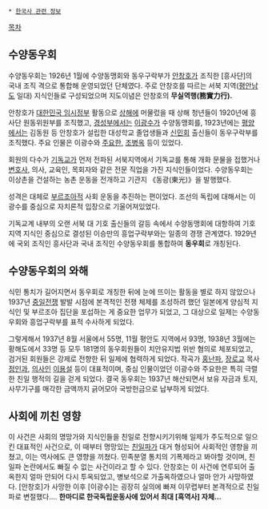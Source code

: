  * [[한국사 관련 정보]]

[[목차]]
== 수양동우회 ==
수양동우회는 1926년 1월에 수양동맹회와 동우구락부가 [[안창호]]가 조직한 [흥사단]의 국내 조직 격으로 통합해 운영되었던 단체였다. 주로 안창호를 따르는 서북 지역([[평안남도]] 일대) 지식인들로 구성되었으며 지도이념은 안창호의 '''무실역행(務實力行).''' 

안창호가 [[대한민국 임시정부]] 활동으로 [[상해]]에 머물렀을 때 상해 청년들이 1920년에 흥사단 원동위원부를 조직했고, [[경성]]부에서는 [[이광수]]가 수양동맹회를, 1923년에는 [[평양]]에서는 김동원 등 안창호가 설립한 대성학교 졸업생들과 [[신민회]] 출신들이 동우구락부를 조직했다. 주요 인물은 이광수와 [[주요한]], [[조병옥]] 등이 있었다.

회원의 다수가 [[기독교]]가 먼저 전파된 서북지역에서 기독교를 통해 개화 문물을 접했거나 [[변호사]], 의사, 교육인, 목회자와 같은 전문 직업을 가진 지식인들이었다. 수양동우회는 이상촌을 건설하는 농촌 운동을 전개하고 기관지 《동광(東光)》을 발행했다. 

성격은 대체로 [[부르조아]]적 사회 운동을 추진하는 편이었다. 조선의 독립에 대해서는 이광수를 중심으로 자치론적 입장으로 기울어져있었다. 

기독교계 내부의 오랜 서북 대 기호 출신들의 갈등 속에서 수양동맹회에 대항하여 기호 지역 지식인 중심으로 결성된 이승만의 흥업구락부와는 일종의 경쟁 관계였다. 1929년에 국외 조직인 흥사단과 국내 조직인 수양동우회를 통합하여 '''동우회'''로 개칭된다.

== 수양동우회의 와해 ==
식민 통치가 길어지면서 동우회로 개칭한 뒤에 눈에 뜨이는 활동을 별로 하지 않았으나 1937년 [[중일전쟁]] 발발 시점에 본격적인 전쟁 체제를 조성하려 했던 일본에게 양심적 지식인 및 부르조아 집단을 포섭하는 게 중요한 업무가 되었고, 그 대상으로 일제는 수양동우회와 흥업구락부를 표적 수사하게 되었다. 

그렇게해서 1937년 8월 서울에서 55명, 11월 평안도 지역에서 93명, 1938년 3월에는 황해도에서 33명 등 모두 181명의 동우회원들이 치안유지법 위반 혐의로 체포되었고, 검거된 회원들은 강제로 전향한 뒤 일제에 협력하게 되었다. 작곡가 [[홍난파]], [[장로교]] 목사 [[정인과]], [[의사]]인 [[이용설]] 등이 대표적이며, 중심 인물이었던 이광수와 주요한은 특히 극렬한 친일 행적의 길을 걷게 되었다. 결국 동우회는 1937년 해산되면서 보유 자금과 토지, 사무기구를 매각한 금액까지 긁어모아 국방헌금으로 납부하게 되었다.

== 사회에 끼친 영향 ==
이 사건은 사회의 명망가와 지식인들을 친일로 전향시키기위해 일제가 주도적으로 일으킨 대표적인 사건으로, 이 때부터 명망있는 [[친일파]]가 대거 형성되어 사회적인 영향을 끼쳤고, 이는 역사에도 큰 영향을 끼쳤다. 민족분열 통치의 기폭제라고 봐야할 것이며, 친일파 논란에서도 빠질 수 없는 사건이라고 할 수 있다. 안창호는 이 사건에 연루되어 출옥한지 얼마 안되어 다시 투옥되었고, 병보석으로 가출옥하였으나 얼마 안가 사망하였다. [안창호]가 사망한 이후 [이광수]는 굉장히 실의에 빠져 이무렵부터 본격적으로 친일파로 변절했다.... '''한마디로 한국독립운동사에 있어서 최대 [흑역사] 자체...'''
